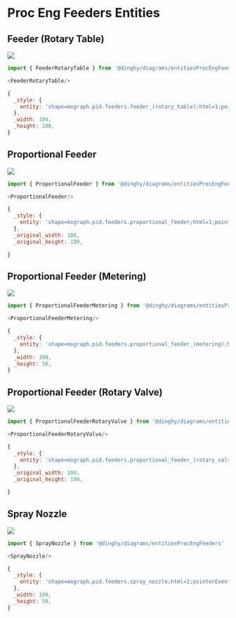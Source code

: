 
# Proc Eng Feeders Entities


## Feeder (Rotary Table)

<Tabs>
  <TabItem value="Preview">

![](./feeder-rotary-table.png#drawio)

  </TabItem>
  <TabItem value="Usage">
    
```js
import { FeederRotaryTable } from '@dinghy/diagrams/entitiesProcEngFeeders'

<FeederRotaryTable/>
```

  </TabItem>
  <TabItem value="Definition">
    
```js
{
  _style: {
    entity: 'shape=mxgraph.pid.feeders.feeder_(rotary_table);html=1;pointerEvents=1;align=center;verticalLabelPosition=bottom;verticalAlign=top;dashed=0;',
  },
  _width: 104,
  _height: 100,
}
```

  </TabItem>
</Tabs>


## Proportional Feeder

<Tabs>
  <TabItem value="Preview">

![](./proportional-feeder.png#drawio)

  </TabItem>
  <TabItem value="Usage">
    
```js
import { ProportionalFeeder } from '@dinghy/diagrams/entitiesProcEngFeeders'

<ProportionalFeeder/>
```

  </TabItem>
  <TabItem value="Definition">
    
```js
{
  _style: {
    entity: 'shape=mxgraph.pid.feeders.proportional_feeder;html=1;pointerEvents=1;align=center;verticalLabelPosition=bottom;verticalAlign=top;dashed=0;',
  },
  _original_width: 100,
  _original_height: 100,

}
```

  </TabItem>
</Tabs>


## Proportional Feeder (Metering)

<Tabs>
  <TabItem value="Preview">

![](./proportional-feeder-metering.png#drawio)

  </TabItem>
  <TabItem value="Usage">
    
```js
import { ProportionalFeederMetering } from '@dinghy/diagrams/entitiesProcEngFeeders'

<ProportionalFeederMetering/>
```

  </TabItem>
  <TabItem value="Definition">
    
```js
{
  _style: {
    entity: 'shape=mxgraph.pid.feeders.proportional_feeder_(metering);html=1;pointerEvents=1;align=center;verticalLabelPosition=bottom;verticalAlign=top;dashed=0;',
  },
  _width: 300,
  _height: 50,
}
```

  </TabItem>
</Tabs>


## Proportional Feeder (Rotary Valve)

<Tabs>
  <TabItem value="Preview">

![](./proportional-feeder-rotary-valve.png#drawio)

  </TabItem>
  <TabItem value="Usage">
    
```js
import { ProportionalFeederRotaryValve } from '@dinghy/diagrams/entitiesProcEngFeeders'

<ProportionalFeederRotaryValve/>
```

  </TabItem>
  <TabItem value="Definition">
    
```js
{
  _style: {
    entity: 'shape=mxgraph.pid.feeders.proportional_feeder_(rotary_valve);html=1;pointerEvents=1;align=center;verticalLabelPosition=bottom;verticalAlign=top;dashed=0;',
  },
  _original_width: 100,
  _original_height: 100,

}
```

  </TabItem>
</Tabs>


## Spray Nozzle

<Tabs>
  <TabItem value="Preview">

![](./spray-nozzle.png#drawio)

  </TabItem>
  <TabItem value="Usage">
    
```js
import { SprayNozzle } from '@dinghy/diagrams/entitiesProcEngFeeders'

<SprayNozzle/>
```

  </TabItem>
  <TabItem value="Definition">
    
```js
{
  _style: {
    entity: 'shape=mxgraph.pid.feeders.spray_nozzle;html=1;pointerEvents=1;align=center;verticalLabelPosition=bottom;verticalAlign=top;dashed=0;',
  },
  _width: 100,
  _height: 50,
}
```

  </TabItem>
</Tabs>

